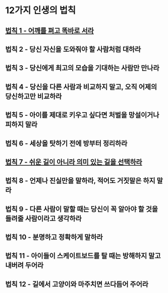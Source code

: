 # 12가지 인생의 법칙

## [법칙 1 - 어깨를 펴고 똑바로 서라](/lif/relationship/attitude/1)

## 법칙 2 - 당신 자신을 도와줘야 할 사람처럼 대하라

## 법칙 3 - 당신에게 최고의 모습을 기대하는 사람만 만나라

## 법칙 4 - 당신을 다른 사람과 비교하지 말고, 오직 어제의 당신하고만 비교하라

## 법칙 5 - 아이를 제대로 키우고 싶다면 처벌을 망설이거나 피하지 말라

## 법칙 6 - 세상을 탓하기 전에 방부터 정리하라

## [법칙 7 - 쉬운 길이 아니라 의미 있는 길을 선택하라](/life/goals/pain/2)

## 법칙 8 - 언제나 진실만을 말하라, 적어도 거짓말은 하지 말라

## 법칙 9 - 다른 사람이 말할 때는 당신이 꼭 알아야 할 것을 들려줄 사람이라고 생각하라

## 법칙 10 - 분명하고 정확하게 말하라

## 법칙 11 - 아이들이 스케이트보드를 탈 때는 방해하지 말고 내버려 두어라

## 법칙 12 - 길에서 고양이와 마주치면 쓰다듬어 주어라
